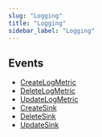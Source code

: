 ```yaml
---
slug: "Logging"
title: "Logging"
sidebar_label: "Logging"
---
```


## Events

- [CreateLogMetric](/gcprealtime/realtime/logging/rules/CreateLogMetric)
- [DeleteLogMetric](/gcprealtime/realtime/logging/rules/DeleteLogMetric)
- [UpdateLogMetric](/gcprealtime/realtime/logging/rules/UpdateLogMetric)
- [CreateSink](/gcprealtime/realtime/logging/rules/CreateSink)
- [DeleteSink](/gcprealtime/realtime/logging/rules/DeleteSink)
- [UpdateSink](/gcprealtime/realtime/logging/rules/UpdateSink)